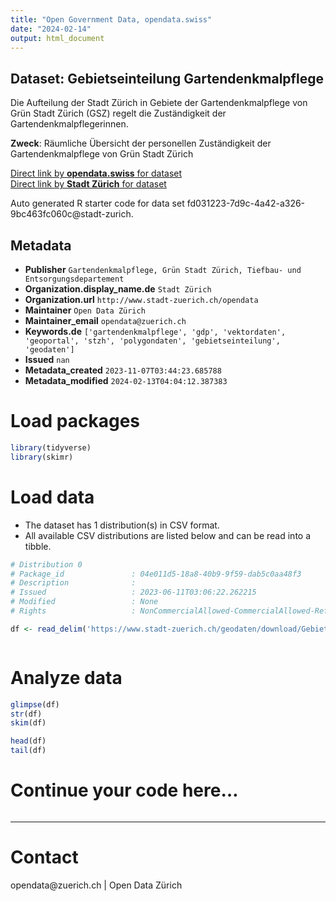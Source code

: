 ```yaml
---
title: "Open Government Data, opendata.swiss"
date: "2024-02-14"
output: html_document
---
```


## Dataset: Gebietseinteilung Gartendenkmalpflege

Die Aufteilung der Stadt Zürich in Gebiete der Gartendenkmalpflege von Grün Stadt Zürich (GSZ) regelt die Zuständigkeit der Gartendenkmalpflegerinnen.

**Zweck**: Räumliche Übersicht der personellen Zuständigkeit der Gartendenkmalpflege von Grün Stadt Zürich

[Direct link by **opendata.swiss** for dataset](https://opendata.swiss/de/dataset/gebietseinteilung-gartendenkmalpflege)<br>
[Direct link by **Stadt Zürich** for dataset](https://data.stadt-zuerich.ch/dataset/geo_gebietseinteilung_gartendenkmalpflege)

Auto generated R starter code for data set fd031223-7d9c-4a42-a326-9bc463fc060c@stadt-zurich.

## Metadata

- **Publisher** `Gartendenkmalpflege, Grün Stadt Zürich, Tiefbau- und Entsorgungsdepartement`
- **Organization.display_name.de** `Stadt Zürich`
- **Organization.url** `http://www.stadt-zuerich.ch/opendata`
- **Maintainer** `Open Data Zürich`
- **Maintainer_email** `opendata@zuerich.ch`
- **Keywords.de** `['gartendenkmalpflege', 'gdp', 'vektordaten', 'geoportal', 'stzh', 'polygondaten', 'gebietseinteilung', 'geodaten']`
- **Issued** `nan`
- **Metadata_created** `2023-11-07T03:44:23.685788`
- **Metadata_modified** `2024-02-13T04:04:12.387383`


# Load packages

```r

library(tidyverse)
library(skimr)

```

# Load data

-   The dataset has 1 distribution(s) in CSV format.
-   All available CSV distributions are listed below and can be read into a tibble.

```r

# Distribution 0
# Package_id               : 04e011d5-18a8-40b9-9f59-dab5c0aa48f3
# Description              : 
# Issued                   : 2023-06-11T03:06:22.262215
# Modified                 : None
# Rights                   : NonCommercialAllowed-CommercialAllowed-ReferenceNotRequired

df <- read_delim('https://www.stadt-zuerich.ch/geodaten/download/Gebietseinteilung_Gartendenkmalpflege?format=10008')



```

# Analyze data

```r

glimpse(df)
str(df)
skim(df)

head(df)
tail(df)

```

# Continue your code here...

```r

```

------------------------------------------------------------------------

# Contact

opendata@zuerich.ch | Open Data Zürich

